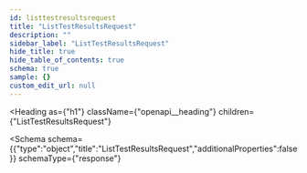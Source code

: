 ```yaml
---
id: listtestresultsrequest
title: "ListTestResultsRequest"
description: ""
sidebar_label: "ListTestResultsRequest"
hide_title: true
hide_table_of_contents: true
schema: true
sample: {}
custom_edit_url: null
---
```



<Heading
  as={"h1"}
  className={"openapi__heading"}
  children={"ListTestResultsRequest"}
>
</Heading>





<Schema
  schema={{"type":"object","title":"ListTestResultsRequest","additionalProperties":false}}
  schemaType={"response"}
>
  
</Schema>
            
